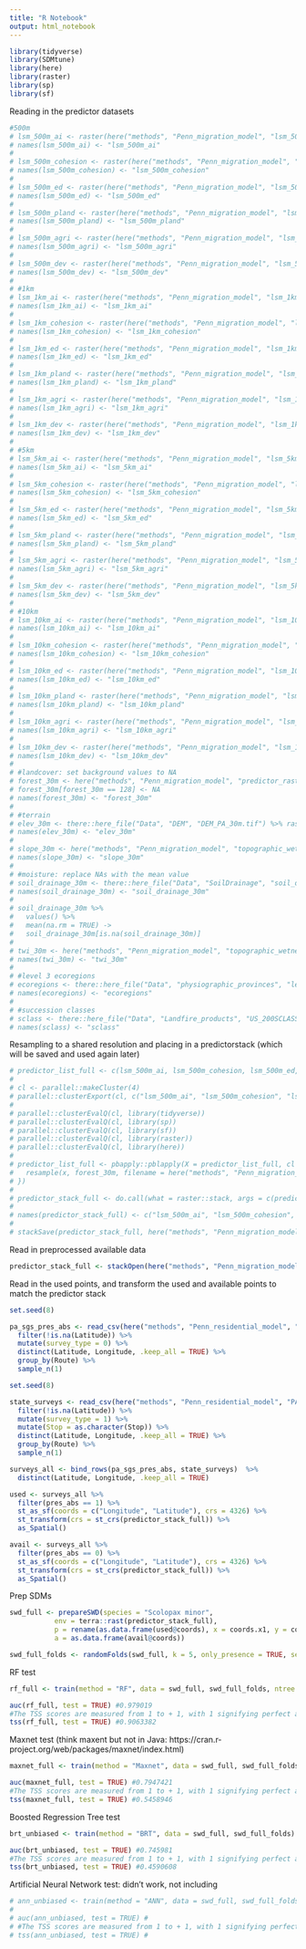 ```yaml
---
title: "R Notebook"
output: html_notebook
---
```

```r
library(tidyverse)
library(SDMtune)
library(here)
library(raster)
library(sp)
library(sf)
```

Reading in the predictor datasets
```r
#500m
# lsm_500m_ai <- raster(here("methods", "Penn_migration_model", "lsm_500m", "lsm_ai_30m_500m_5070.tif"))
# names(lsm_500m_ai) <- "lsm_500m_ai"
# 
# lsm_500m_cohesion <- raster(here("methods", "Penn_migration_model", "lsm_500m", "lsm_cohesion_30m_500m_5070.tif"))
# names(lsm_500m_cohesion) <- "lsm_500m_cohesion"
# 
# lsm_500m_ed <- raster(here("methods", "Penn_migration_model", "lsm_500m", "lsm_ed_30m_500m_5070.tif"))
# names(lsm_500m_ed) <- "lsm_500m_ed"
# 
# lsm_500m_pland <- raster(here("methods", "Penn_migration_model", "lsm_500m", "lsm_pland_30m_500m_5070.tif"))
# names(lsm_500m_pland) <- "lsm_500m_pland"
# 
# lsm_500m_agri <- raster(here("methods", "Penn_migration_model", "lsm_500m", "lsm_agri_30m_500m_5070.tif"))
# names(lsm_500m_agri) <- "lsm_500m_agri"
# 
# lsm_500m_dev <- raster(here("methods", "Penn_migration_model", "lsm_500m", "lsm_dev_30m_500m_5070.tif"))
# names(lsm_500m_dev) <- "lsm_500m_dev"
# 
# #1km
# lsm_1km_ai <- raster(here("methods", "Penn_migration_model", "lsm_1km", "lsm_ai_90m_1km_5070.tif"))
# names(lsm_1km_ai) <- "lsm_1km_ai"
# 
# lsm_1km_cohesion <- raster(here("methods", "Penn_migration_model", "lsm_1km", "lsm_cohesion_90m_1km_5070.tif"))
# names(lsm_1km_cohesion) <- "lsm_1km_cohesion"
# 
# lsm_1km_ed <- raster(here("methods", "Penn_migration_model", "lsm_1km", "lsm_ed_90m_1km_5070.tif"))
# names(lsm_1km_ed) <- "lsm_1km_ed"
# 
# lsm_1km_pland <- raster(here("methods", "Penn_migration_model", "lsm_1km", "lsm_pland_90m_1km_5070.tif"))
# names(lsm_1km_pland) <- "lsm_1km_pland"
# 
# lsm_1km_agri <- raster(here("methods", "Penn_migration_model", "lsm_1km", "lsm_agri_90m_1km_5070.tif"))
# names(lsm_1km_agri) <- "lsm_1km_agri"
# 
# lsm_1km_dev <- raster(here("methods", "Penn_migration_model", "lsm_1km", "lsm_dev_90m_1km_5070.tif"))
# names(lsm_1km_dev) <- "lsm_1km_dev"
# 
# #5km
# lsm_5km_ai <- raster(here("methods", "Penn_migration_model", "lsm_5km", "lsm_ai_90m_5km_5070.tif"))
# names(lsm_5km_ai) <- "lsm_5km_ai"
# 
# lsm_5km_cohesion <- raster(here("methods", "Penn_migration_model", "lsm_5km", "lsm_cohesion_90m_5km_5070.tif"))
# names(lsm_5km_cohesion) <- "lsm_5km_cohesion"
# 
# lsm_5km_ed <- raster(here("methods", "Penn_migration_model", "lsm_5km", "lsm_ed_90m_5km_5070.tif"))
# names(lsm_5km_ed) <- "lsm_5km_ed"
# 
# lsm_5km_pland <- raster(here("methods", "Penn_migration_model", "lsm_5km", "lsm_pland_90m_5km_5070.tif"))
# names(lsm_5km_pland) <- "lsm_5km_pland"
# 
# lsm_5km_agri <- raster(here("methods", "Penn_migration_model", "lsm_5km", "lsm_agri_90m_5km_5070.tif"))
# names(lsm_5km_agri) <- "lsm_5km_agri"
# 
# lsm_5km_dev <- raster(here("methods", "Penn_migration_model", "lsm_5km", "lsm_dev_90m_5km_5070.tif"))
# names(lsm_5km_dev) <- "lsm_5km_dev"
# 
# #10km
# lsm_10km_ai <- raster(here("methods", "Penn_migration_model", "lsm_10km", "lsm_ai_90m_10km_5070.tif"))
# names(lsm_10km_ai) <- "lsm_10km_ai"
# 
# lsm_10km_cohesion <- raster(here("methods", "Penn_migration_model", "lsm_10km", "lsm_cohesion_90m_10km_5070.tif"))
# names(lsm_10km_cohesion) <- "lsm_10km_cohesion"
# 
# lsm_10km_ed <- raster(here("methods", "Penn_migration_model", "lsm_10km", "lsm_ed_90m_10km_5070.tif"))
# names(lsm_10km_ed) <- "lsm_10km_ed"
# 
# lsm_10km_pland <- raster(here("methods", "Penn_migration_model", "lsm_10km", "lsm_pland_90m_10km_5070.tif"))
# names(lsm_10km_pland) <- "lsm_10km_pland"
# 
# lsm_10km_agri <- raster(here("methods", "Penn_migration_model", "lsm_10km", "lsm_agri_90m_10km_5070.tif"))
# names(lsm_10km_agri) <- "lsm_10km_agri"
# 
# lsm_10km_dev <- raster(here("methods", "Penn_migration_model", "lsm_10km", "lsm_dev_90m_10km_5070.tif"))
# names(lsm_10km_dev) <- "lsm_10km_dev"
# 
# #landcover: set background values to NA
# forest_30m <- here("methods", "Penn_migration_model", "predictor_rasters", "nlcd2016_forestpatches.tif") %>% raster()
# forest_30m[forest_30m == 128] <- NA
# names(forest_30m) <- "forest_30m"
# 
# #terrain
# elev_30m <- there::here_file("Data", "DEM", "DEM_PA_30m.tif") %>% raster()
# names(elev_30m) <- "elev_30m"
# 
# slope_30m <- here("methods", "Penn_migration_model", "topographic_wetness_index", "DEM_PA_30slope.tif") %>% raster()
# names(slope_30m) <- "slope_30m"
# 
# #moisture: replace NAs with the mean value
# soil_drainage_30m <- there::here_file("Data", "SoilDrainage", "soil_drainage_5070.tif") %>% raster()
# names(soil_drainage_30m) <- "soil_drainage_30m"
# 
# soil_drainage_30m %>%
#   values() %>%
#   mean(na.rm = TRUE) ->
#   soil_drainage_30m[is.na(soil_drainage_30m)]
# 
# twi_30m <- here("methods", "Penn_migration_model", "topographic_wetness_index", "DEM_PA_30m_twi.tif") %>% raster()
# names(twi_30m) <- "twi_30m"
# 
# #level 3 ecoregions
# ecoregions <- there::here_file("Data", "physiographic_provinces", "level_iii_ecoregions_pa.tif") %>% raster()
# names(ecoregions) <- "ecoregions"
# 
# #succession classes
# sclass <- there::here_file("Data", "Landfire_products", "US_200SCLASS", "us_200sclass_pa.tif") %>% raster()
# names(sclass) <- "sclass"
```

Resampling to a shared resolution and placing in a predictorstack (which will be saved and used again later)
```r
# predictor_list_full <- c(lsm_500m_ai, lsm_500m_cohesion, lsm_500m_ed, lsm_500m_pland, lsm_500m_agri, lsm_500m_dev, lsm_1km_ai, lsm_1km_cohesion, lsm_1km_ed, lsm_1km_pland, lsm_1km_agri, lsm_1km_dev, lsm_5km_ai, lsm_5km_cohesion, lsm_5km_ed, lsm_5km_pland, lsm_5km_agri, lsm_5km_dev, lsm_10km_ai, lsm_10km_cohesion, lsm_10km_ed, lsm_10km_pland, lsm_10km_agri, lsm_10km_dev, forest_30m, elev_30m, slope_30m, soil_drainage_30m, twi_30m, ecoregions, sclass)
# 
# cl <- parallel::makeCluster(4)
# parallel::clusterExport(cl, c("lsm_500m_ai", "lsm_500m_cohesion", "lsm_500m_ed", "lsm_500m_pland", "lsm_500m_agri", "lsm_500m_dev", "lsm_1km_ai", "lsm_1km_cohesion", "lsm_1km_ed", "lsm_1km_pland", "lsm_1km_agri", "lsm_1km_dev", "lsm_5km_ai", "lsm_5km_cohesion", "lsm_5km_ed", "lsm_5km_pland", "lsm_5km_agri", "lsm_5km_dev", "lsm_10km_ai", "lsm_10km_cohesion", "lsm_10km_ed", "lsm_10km_pland", "lsm_10km_agri", "lsm_10km_dev", "forest_30m", "elev_30m", "slope_30m", "soil_drainage_30m", "twi_30m", "ecoregions", "sclass", "predictor_list_full"))
# 
# parallel::clusterEvalQ(cl, library(tidyverse))
# parallel::clusterEvalQ(cl, library(sp))
# parallel::clusterEvalQ(cl, library(sf))
# parallel::clusterEvalQ(cl, library(raster))
# parallel::clusterEvalQ(cl, library(here))
# 
# predictor_list_full <- pbapply::pblapply(X = predictor_list_full, cl = cl, FUN = function(x){
#   resample(x, forest_30m, filename = here("methods", "Penn_migration_model", "predictor_rasters_resampled", paste0(names(x), ".grd")), overwrite = TRUE)
# })
# 
# predictor_stack_full <- do.call(what = raster::stack, args = c(predictor_list_full, quick = FALSE))
# 
# names(predictor_stack_full) <- c("lsm_500m_ai", "lsm_500m_cohesion", "lsm_500m_ed", "lsm_500m_pland", "lsm_500m_agri", "lsm_500m_dev", "lsm_1km_ai", "lsm_1km_cohesion", "lsm_1km_ed", "lsm_1km_pland", "lsm_1km_agri", "lsm_1km_dev", "lsm_5km_ai", "lsm_5km_cohesion", "lsm_5km_ed", "lsm_5km_pland", "lsm_5km_agri", "lsm_5km_dev", "lsm_10km_ai", "lsm_10km_cohesion", "lsm_10km_ed", "lsm_10km_pland", "lsm_10km_agri", "lsm_10km_dev", "forest_30m", "elev_30m", "slope_30m", "soil_drainage_30m", "twi_30m", "ecoregions", "sclass")
# 
# stackSave(predictor_stack_full, here("methods", "Penn_migration_model", "predictor_stack_full_mig.stk"))
```

Read in preprocessed available data
```r
predictor_stack_full <- stackOpen(here("methods", "Penn_migration_model", "predictor_stack_full_mig.stk"))
```

Read in the used points, and transform the used and available points to match the predictor stack
```r
set.seed(8)

pa_sgs_pres_abs <- read_csv(here("methods", "Penn_residential_model", "sgs", "pa_sgs_pres_abs.csv")) %>%
  filter(!is.na(Latitude)) %>%
  mutate(survey_type = 0) %>%
  distinct(Latitude, Longitude, .keep_all = TRUE) %>% 
  group_by(Route) %>%
  sample_n(1)

set.seed(8)

state_surveys <- read_csv(here("methods", "Penn_residential_model", "PA_state_surveys", "pa_statesurveys_pres_abs.csv")) %>%
  filter(!is.na(Latitude)) %>%
  mutate(survey_type = 1) %>%
  mutate(Stop = as.character(Stop)) %>%
  distinct(Latitude, Longitude, .keep_all = TRUE) %>% 
  group_by(Route) %>%
  sample_n(1)

surveys_all <- bind_rows(pa_sgs_pres_abs, state_surveys)  %>%
  distinct(Latitude, Longitude, .keep_all = TRUE)

used <- surveys_all %>%
  filter(pres_abs == 1) %>%
  st_as_sf(coords = c("Longitude", "Latitude"), crs = 4326) %>%
  st_transform(crs = st_crs(predictor_stack_full)) %>% 
  as_Spatial()

avail <- surveys_all %>%
  filter(pres_abs == 0) %>%
  st_as_sf(coords = c("Longitude", "Latitude"), crs = 4326) %>%
  st_transform(crs = st_crs(predictor_stack_full)) %>%
  as_Spatial()
```

Prep SDMs
```r
swd_full <- prepareSWD(species = "Scolopax minor", 
           env = terra::rast(predictor_stack_full), 
           p = rename(as.data.frame(used@coords), x = coords.x1, y = coords.x2), 
           a = as.data.frame(avail@coords))

swd_full_folds <- randomFolds(swd_full, k = 5, only_presence = TRUE, seed = 8)
```

RF test
```r
rf_full <- train(method = "RF", data = swd_full, swd_full_folds, ntree = 2000)

auc(rf_full, test = TRUE) #0.979019
#The TSS scores are measured from 1 to + 1, with 1 signifying perfect agreement and 0.60 to 0.90 suggesting good to excellent model performance (Allouche et al.
tss(rf_full, test = TRUE) #0.9063382
```

Maxnet test (think maxent but not in Java: https://cran.r-project.org/web/packages/maxnet/index.html)
```r
maxnet_full <- train(method = "Maxnet", data = swd_full, swd_full_folds)

auc(maxnet_full, test = TRUE) #0.7947421
#The TSS scores are measured from 1 to + 1, with 1 signifying perfect agreement and 0.60 to 0.90 suggesting good to excellent model performance (Allouche et al.
tss(maxnet_full, test = TRUE) #0.5458946
```

Boosted Regression Tree test
```r
brt_unbiased <- train(method = "BRT", data = swd_full, swd_full_folds)

auc(brt_unbiased, test = TRUE) #0.745981
#The TSS scores are measured from 1 to + 1, with 1 signifying perfect agreement and 0.60 to 0.90 suggesting good to excellent model performance (Allouche et al.
tss(brt_unbiased, test = TRUE) #0.4590608
```

Artificial Neural Network test: didn't work, not including
```r
# ann_unbiased <- train(method = "ANN", data = swd_full, swd_full_folds, size = 30) #
# 
# auc(ann_unbiased, test = TRUE) #
# #The TSS scores are measured from 1 to + 1, with 1 signifying perfect agreement and 0.60 to 0.90 suggesting good to excellent model performance (Allouche et al.
# tss(ann_unbiased, test = TRUE) #
```
